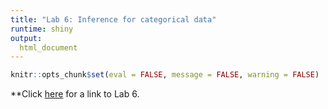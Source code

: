 ```yaml
---
title: "Lab 6: Inference for categorical data"
runtime: shiny
output:
  html_document
---
```


```r
knitr::opts_chunk$set(eval = FALSE, message = FALSE, warning = FALSE)
```

**Click [here](https://skidmore-ms-204.shinyapps.io/inf_for_categorical_data/) for a link to Lab 6. 